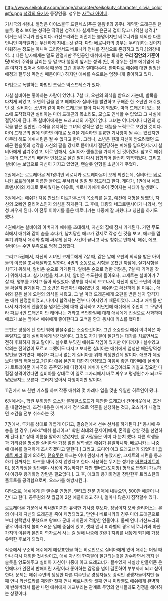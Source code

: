 {{{+1 Silvia Lautreamont(シルヴィア・ロートレアモン)}}}

http://www.seikokutv.com/image/character/seikokutv_character_silvia_color@fs.png
[[성각의 용기사]] 등장인물. 성우는 [[사쿠라 아야네]].

기사국의 4왕녀. 별명은 아이스블루 프린세스(푸른 얼음빛의 공주). 계약한 드래곤은 랜슬롯. 평소 보이는 성격은 딱딱한 성격이나 실제로는 은근히 겁이 많고 나약한 성격.[* 이거는 베로니카 한정이다. 카산드라와는 어떤지는 불명이지만 베로니카를 제외한 다른 언니인 미라벨과는 무난하게 지내는것 같다. 다만 베로니카의 경우는 두려워하는것이지 미워하는 정도는 아니며 그러면서도 베로니카 언니를 진심으로 존경하고 있다.](외강내약...) 다른 남자에게는 말도 안걸지만 주인공인 애쉬에게는 툭하면 '''우리 집안의 가훈이닷!!'''하며 주먹을 날리는 등 말보다 행동이 앞서는 성격.(단, 이 경우는 전부 에쉬옆에 다른 여자가 있어서 질투심 때문에 그런 경우가 절대다수다. 한마디로 애쉬에 대한 엄청난 애정과 질투성 독점심 때문이다.) 하지만 애쉬를 속으로는 엄청나게 좋아하고 있다.

마법으로 폭발하는 마법인 크림슨 익스프레스가 있다.


사실 실비아는 좋아하는 사람이 있었다. 7살 때, 오펀의 의식을 받으러 가는데, 발목을 다치게 되었고, 우연히 길을 잃고 헤메다가 실비아를 발견하고 구해준 한 소년인 애쉬였던 것. 실비아는 소년과 같이 마더 드래곤을 찾아 다니게 되었다. 마더 드래곤이 있는 장소에 도착했지만 실비아는 마더 드래곤의 목소리도, 모습도 인식할 수 없었고 그 사실에 절망하게 된다. 즉 실비아에게는 드래고너의 자질이 없다. 그녀는 어디까지나 타인의 성각을 받은 일반인. 수석을 유지하는 그녀의 성적은 없는 재능을 노력으로 보완한 것이다. 마더 드래곤의 말에 의하면 이대로 노력을 계속하면 훌륭한 기사왕이 될 수는 있겠지만 아무리 해도 애쉬처럼은 될 수 없다고 한다. 그러나, 소년은 원래 자신이 받으려했던 드래곤 렌슬롯의 성각을 자신의 팔을 강제로 뜯어내서 절단당하는 피해를 입으면서까지 실비아에게 넘겨주었고, 이로 인해서, 실비아가 랜슬롯을 가지게 된 것이었다. 참고로 에쉬는 마더 드래곤의 배려와 인정으로 잘린 팔이 다시 접합되어 완전히 회복되었다. 그리고 실비아는 보답으로 자신이 가지고 있었던, 랜슬롯 인형을 소년에게 주었다.

2권에서는 로트레아몬 제1왕녀인 베로니카 로트레아몬이 오게 되었는데, 실비아는 [[베로니카 로트레아몬]] 이름만 들어도 무서워서 벌벌 떨 정도라고 한다. 게다가, 1권에서 네크로멘시아와 제대로 못싸웠다는 이유로, 베로니카에게 옷이 찢어지는 사태가 발생했다.

3권에서는 애쉬가 처음 만났던 미르가우스의 목소리를 듣고, 예전에 처형을 당했던, 자신의 오빠인 줄리어스인지 의심을 하게된다. 그 후에, 대량의 네크로맨시아가 나와서, 엄청 싸우게 된다. 이 전투 이야기를 들은 베로니카는 나중에 잘 싸웠다고 칭찬을 하기도 했다.

4권에서는 실비아의 아버지가 애쉬를 초대해서, 자신의 집에 잠시 가게된다. 가면 무도회에서 애쉬와 같이 춤을 추다가, 납치당한 에코가 강제로 각성 한 것을 보고, 에코를 멈추기 위해서 애쉬와 함께 싸우게 된다. 사건이 끝나고 사정 청취로 인해서, 애쉬, 에코, 실비아는 수면 부족으로 엄청 고생했다.

그리고 5권에서, 자신의 시녀인 코제트에게 7살 때, 같은 날에 오펀의 의식을 받은 아이들의 이름을 조사해달라고 말한다. 4권의 소동으로 시험을 못쳤던 까닭에, 실기시험을 치루기 위해서, 알비온 숲으로 가게된다. 알비온 숲으로 정한 까닭은, 7살 때 기억을 찾기 위해서라고. 실기시험을 치고나서, 알비온 수도원에 돌아오자, 코제트는 실비아가 7살 때, 명부를 가지고 돌아 와있었다. 명부를 자세히 보고나서, 자신이 찾던 소년의 이름을 확실히 알게된다. 그 소년은 다름아닌 애쉬였던 것. 애쉬라고 확신하게 된 이유는, 애쉬와 같은 날에 오펀의 의식을 치렀고, 그 날 마더 드래곤에게 오펀을 받은 남자 합격자는 애쉬 한명뿐이었고, 나머지 합격자는 전부 다 여자였기 때문이었다. 그리고 애쉬를 만나서 자기에게 렌슬롯을 넘겨준것에 대해 감사하고 지난번에 애쉬에게 주인이 그 모양이라 파트너인 드래곤이 안 태어나는 거라고 폭언한일에 대해 애쉬에게 진심으로 사과하며 에코가 보는 앞에서 애쉬에게 좋아한다고 고백을 함과 동시에 키스를 했다!!! 

오펀은 평생에 단 한번 밖에 받을수없는 소중한것이다. 그런 소중한걸 애쉬 이녀석은 아무렇지도 않게 실비아에게 넘긴것이다. 그것도 자기 팔이 절단되는 대가를 치르면서도 전혀 후회하지 않고 말이다. 실수로 부딪친 애쉬도 책임이 있지만 어디까지나 실수였고 악의는 전혀없이 모르고 그랬어도 따지고 보자면 실비아는 애쉬에게 엄청난 배은망덕성 발언을 한거였다. 애쉬가 파트너 없는게 실비아를 위해 희생한건데 말이다. 애코가 예정보다 빨리 깨어났고,거기다 애쉬 본인이 대단히 인정많고 마음씨 좋은 대인배에 실비아가 로트레아몬 기사국의 공주였기에 다행이지 애쉬가 만약 조금이라도 거칠고 집요한 다혈질 성격이었다면 실비아를 상대로 이 일로 그자리에서 바로 싸우고 평생원수가 되고도 남았을지도 모른다. 그러지 않아서 다행이지만 말이다. 

11권에서 또 한번 키스를 하며 작중 애쉬와 몇 차례나 입을 맞춘 유일한 히로인이 됐다.

6권에서는, 학원 부회장인 [[오스카 블레일스포드]]가 제안한 드래고너 건어바웃에서, 조건을 내걸었는데, 조건 내용은 애쉬에게 정식으로 약혼을 신청하는 것과, 오스카가 내걸었던 조건을 전부 취소하는 것.

7권에서, 루카를 상대로 가볍게 이기고, 결승전에서 선수 선서를 하게된다.[* 동시에 우승을 할 경우, [wiki:"애쉬 블레이크" 학원 최대의 문제아]에게, 혼약을 청할 것을 선언하게 된다.][* 상대 이름을 말하지 않았지만, 알 사람들은 이미 다 눈치 챘다. 다른 학생들과 거리감을 형성한 실비아와 가장 얽힌 남학생은 애쉬가 유일하니까. 베로니카는 나중에 애쉬를 철저하게 조사하겠다고 말한다.] 그리고, 드디어 아크 드래고너가 되었다!!! [[코제트 셰리]] 말에 의하면, [[랜슬롯]]은 아크는 이미 완성시켜 놓았지만, 코제트의 시련을 통과하기 전까지는, 아크를 내어주지 않았다고 한다. 사용하는 무기는 성기총 [[아론다이트]]이며, 용기화정을 장탄해야 사용이 가능하다[* 다만 핼버드(도끼창) 형태로 변형이 가능하여 이경우 용기화정 장탄은 필요없다.]. 그 후, 에코의 용기화정을 장탄한후 트리스탄의 플루토를 공격함으로써, 오스카를 해방시킨다.


여담으로, 애쉬에게 준 랜슬롯 인형은, 앤티크 전문 경매에 내놓으면, 500만 에클이 나간다고 한다. 공무원의 첫 월급이 2천 에클이라고 하니, 얼마나 많은지 짐작할수 있다.

로트레아몬 가문에서 막내딸이지만 유력한 기사왕 후보다. 장남이자 오빠 줄리어스는 본의 아니게 자신의 드래곤을 죽여 제명되었고, 맏언니 베로니카의 경우 마더 드래곤으로부터 선택받지 못했으며 왕보다 군대 지휘관에 적합한 인물이다. 둘째 언니 카산드라의 경우 여러가지 불미스러운 일에 중심에 있고, 셋째 앤너 미라벨의 경우 베로니카와 마찬가지의 이유와 본인이 학자로서 사는 걸 원해 나중에 3왕녀 지위를 내놓게 되기에 가장 유력한 후보가 되었다.

작중에서 꾸준히 애쉬에게 애정표현을 하는 히로인으로 실비아에게 있어 애쉬는 어릴 때 만나 다시 재회한 첫사랑이고, 애쉬 자신의 한쪽팔이 절단되는것을 감수하면서 까지 렌슬롯을 양도해주고 실비아 자신이 나중에 아크 드레고너가 될수있게 사실상 만들어준 은인에다가 완전히 반해버린 사람이라 좋아하는 감정을 넘어 결혼하여 부부까지 되고 싶어한다. 문제는 애쉬 주변의 쟁쟁한 다른 여주인공 경쟁자들도 강적인 경쟁자들이지만 둘째 언니 카산드라를 제외한 첫째 언니 베로니카와 셋째 언니 미라벨도 애쉬에게 완벽하게 반해버려서 틈만 나면 에쉬에게 애교부리는 관계로 두명의 언니들과도 경쟁을 해야하는 상황이다.
